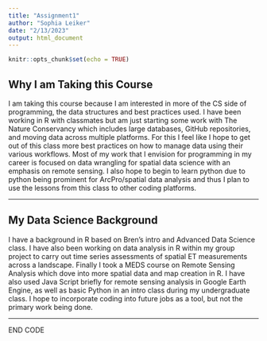 ```yaml
---
title: "Assignment1"
author: "Sophia Leiker"
date: "2/13/2023"
output: html_document
---
```


```r
knitr::opts_chunk$set(echo = TRUE)
```

## Why I am Taking this Course

I am taking this course because I am interested in more of the CS side of programming, the data structures and best practices used. I have been working in R with classmates but am just starting some work with The Nature Conservancy which includes large databases, GitHub repositories, and moving data across multiple platforms. For this I feel like I hope to get out of this class more best practices on how to manage data using their various workflows. Most of my work that I envision for programming in my career is focused on data wrangling for spatial data science with an emphasis on remote sensing. I also hope to begin to learn python due to python being prominent for ArcPro/spatial data analysis and thus I plan to use the lessons from this class to other coding platforms. 


***

## My Data Science Background

I have a background in R based on Bren’s intro and Advanced Data Science class. I have also been working on data analysis in R within my group project to carry out time series assessments of spatial ET measurements across a landscape. Finally I took a MEDS course on Remote Sensing Analysis which dove into more spatial data and map creation in R. I have also used Java Script briefly for remote sensing analysis in Google Earth Engine, as well as basic Python in an intro class during my undergraduate class. I hope to incorporate coding into future jobs as a tool, but not the primary work being done. 




***

END CODE
